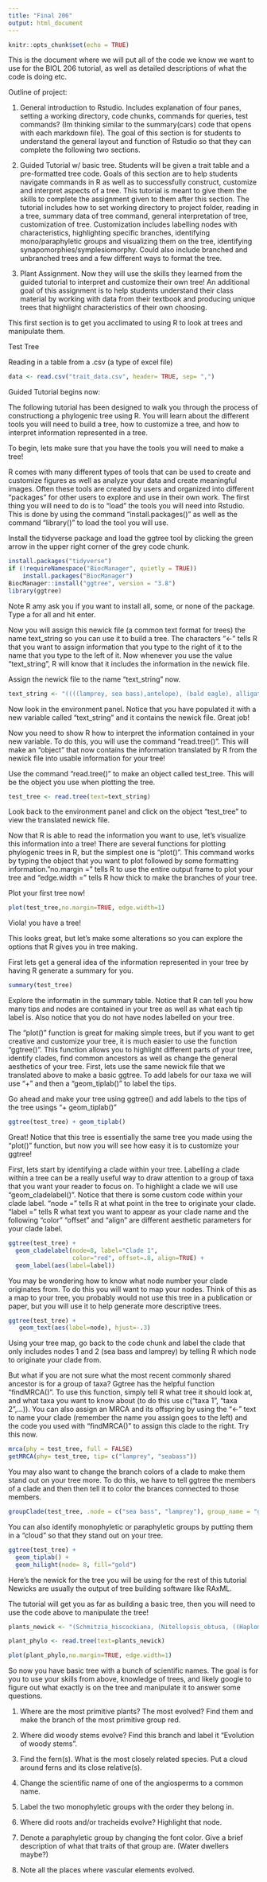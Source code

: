 ```yaml
---
title: "Final 206"
output: html_document
---
```


```r
knitr::opts_chunk$set(echo = TRUE)
```

This is the document where we will put all of the code we know we want to use for the BIOL 206 tutorial, as well as detailed descriptions of what the code is doing etc. 


Outline of project:

1. General introduction to Rstudio. Includes explanation of four panes, setting a working directory, code chunks, commands for queries, test commands? (Im thinking similar to the summary(cars) code that opens with each markdown file). The goal of this section is for students to understand the general layout and function of Rstudio so that they can complete the following two sections.

2. Guided Tutorial w/ basic tree. Students will be given a trait table and a pre-formatted tree code. Goals of this section are to help students navigate commands in R as well as to successfully construct, customize and interpret aspects of a tree. This tutorial is meant to give them the skills to complete the assignment given to them after this section. The tutorial includes how to set working directory to project folder, reading in a tree, summary data of tree command, general interpretation of tree, customization of tree. Customization includes labelling nodes with characteristics, highlighting specific branches, identifying mono/paraphyletic groups and visualizing them on the tree, identifying synapomorphies/symplesiomorphy. Could also include branched and unbranched trees and a few different ways to format the tree.

3. Plant Assignment. Now they will use the skills they learned from the guided tutorial to interpret and customize their own tree! An additional goal of this assignment is to help students understand their class material by working with data from their textbook and producing unique trees that highlight characteristics of their own choosing.


This first section is to get you acclimated to using R to look at trees and manipulate them. 

Test Tree

Reading in a table from a .csv (a type of excel file)
```r
data <- read.csv("trait_data.csv", header= TRUE, sep= ",")
```

Guided Tutorial begins now:

The following tutorial has been designed to walk you through the process of constructiong a phylogenic tree using R. You will learn about the different tools you will need to build a tree, how to customize a tree, and how to interpret information represented in a tree.

To begin, lets make sure that you have the tools you will need to make a tree!

R comes with many different types of tools that can be used to create and customize figures as well as analyze your data and create meaningful images. Often these tools are created by users and organized into different "packages" for other users to explore and use in their own work. The first thing you will need to do is to "load" the tools you will need into Rstudio. This is done by using the command "install.packages()" as well as the command "library()" to load the tool you will use.
 
Install the tidyverse package and load the ggtree tool by clicking the green arrow in the upper right corner of the grey code chunk.

```r
install.packages("tidyverse")
if (!requireNamespace("BiocManager", quietly = TRUE))
    install.packages("BiocManager")
BiocManager::install("ggtree", version = "3.8")
library(ggtree)
```
Note R amy ask you if you want to install all, some, or none of the package. Type a for all and hit enter. 

Now you will assign this newick file (a common text format for trees) the name text_string so you can use it to build a tree. The characters "<-" tells R that you want to assign information that you type to the right of it to the name that you type to the left of it. Now whenever you use the value "text_string", R will know that it includes the information in the newick file.

Assign the newick file to the name "text_string" now.

```r
text_string <- "((((lamprey, sea bass),antelope), (bald eagle), alligator));"
```

Now look in the environment panel. Notice that you have populated it with a new variable called "text_string" and it contains the newick file. Great job!

Now you need to show R how to interpret the information contained in your new variable. To do this, you will use the command "read.tree()". This will make an "object" that now contains the information translated by R from the newick file into usable information for your tree! 

Use the command "read.tree()" to make an object called test_tree. This will be the object you use when plotting the tree. 

```r
test_tree <- read.tree(text=text_string)
```

Look back to the environment panel and click on the object "test_tree" to view the translated newick file.


Now that R is able to read the information you want to use, let's visualize this information into a tree! There are several functions for plotting phylogenic trees in R, but the simplest one is "plot()". This command works by typing the object that you want to plot followed by some formatting information."no.margin =" tells R to use the entire output frame to plot your tree and "edge.width =" tells R how thick to make the branches of your tree.

Plot your first tree now!

```r
plot(test_tree,no.margin=TRUE, edge.width=1)
```
Viola! you have a tree! 

This looks great, but let's make some alterations so you can explore the options that R gives you in tree making. 

First lets get a general idea of the information represented in your tree by having R generate a summary for you.

```r
summary(test_tree)
```
Explore the informatin in the summary table. Notice that R can tell you how many tips and nodes are contained in your tree as well as what each tip label is. Also notice that you do not have nodes labelled on your tree. 

The "plot()" function is great for making simple trees, but if you want to get creative and customize your tree, it is much easier to use the function "ggtree()". This function allows you to highlight different parts of your tree, identify clades, find common ancestors as well as change the general aesthetics of your tree. First, lets use the same newick file that we translated above to make a basic ggtree. To add labels for our taxa we will use "+" and then a "geom_tiplab()" to label the tips.

Go ahead and make your tree using ggtree() and add labels to the tips of the tree usings "+ geom_tiplab()"
```r
ggtree(test_tree) + geom_tiplab()
```

Great! Notice that this tree is essentially the same tree you made using the "plot()" function, but now you will see how easy it is to customize your ggtree!

First, lets start by identifying a clade within your tree. Labelling a clade within a tree can be a really useful way to draw attention to a group of taxa that you want your reader to focus on. To highlight a clade we will use "geom_cladelabel()". Notice that there is some custom code within your clade label. "node =" tells R at what point in the tree to originate your clade. "label =" tells R what text you want to appear as your clade name and the following "color" "offset" and "align" are different aesthetic parameters for your clade label. 

```r
ggtree(test_tree) + 
  geom_cladelabel(node=8, label="Clade 1", 
                  color="red", offset=.8, align=TRUE) +
  geom_label(aes(label=label))

```
You may be wondering how to know what node number your clade originates from. To do this you will want to map your nodes. Think of this as a map to your tree, you probably would not use this tree in a publication or paper, but you will use it to help generate more descriptive trees. 

```r
ggtree(test_tree) + 
   geom_text(aes(label=node), hjust=-.3)
```

Using your tree map, go back to the code chunk and label the clade that only includes nodes 1 and 2 (sea bass and lamprey) by telling R which node to originate your clade from.



But what if you are not sure what the most recent commonly shared ancestor is for a group of taxa? Ggtree has the helpful function "findMRCA()". To use this function, simply tell R what tree it should look at, and what taxa you want to know about (to do this use c("taxa 1", "taxa 2",...)). You can also assign an MRCA and its offspring by using the "<-" text to name your clade (remember the name you assign goes to the left) and the code you used with "findMRCA()" to assign this clade to the right. Try this now.
```r
mrca(phy = test_tree, full = FALSE)
getMRCA(phy= test_tree, tip= c("lamprey", "seabass"))
```

You may also want to change the branch colors of a clade to make them stand out on your tree more. To do this, we have to tell ggtree the members of a clade and then then tell it to color the brances connected to those members.
```r

groupClade(test_tree, .node = c("sea bass", "lamprey"), group_name = "group")


```


You can also identify monophyletic or paraphyletic groups by putting them in a "cloud" so that they stand out on your tree. 

```r
ggtree(test_tree) + 
  geom_tiplab() + 
  geom_hilight(node= 8, fill="gold") 
```



Here's the newick for the tree you will be using for the rest of this tutorial
Newicks are usually the output of tree building software like RAxML.

The tutorial will get you as far as building a basic tree, then you will need to use the code above to manipulate the tree!

```r
plants_newick <- "(Schmitzia_hiscockiana, (Nitellopsis_obtusa, ((Haplomitrium_cooperi, Blasia_pusilla, Porella_cordeana),((Sphagnum_cuspidata, Thuridium_delicatulum), ((Huperzia_lucidula, Lycopodium_digitatum), ((((Dryoteris marginalis, Dryopteris_intermedia),Dennstaedtia_punctilobula),((Equisetum_arvense)), ((Ginkgo_biloba, ((Pinus_strobilus, Pinus_rigida)), ((Baptisia_australis, Solanum_osscruentum,((Juglans_nigra, Carya_ovata)))))))))))));"
```
```r
plant_phylo <- read.tree(text=plants_newick)
```
```r
plot(plant_phylo,no.margin=TRUE, edge.width=1)
```

So now you have basic tree with a bunch of scientific names. The goal is for you to use your skills from above, knowledge of trees, and likely google to figure out what exactly is on the tree and manipulate it to answer some questions. 

1. Where are the most primitive plants? The most evolved? Find them and make the branch of the most primitive group red. 

2. Where did woody stems evolve? Find this branch and label it "Evolution of woody stems".

3. Find the fern(s). What is the most closely related species. Put a cloud around ferns and its close relative(s). 

4. Change the scientific name of one of the angiosperms to a common name.

5. Label the two monophyletic groups with the order they belong in.

6. Where did roots and/or tracheids evolve? Highlight that node.

7. Denote a paraphyletic group by changing the font color. Give a brief description of what that traits of that group are. (Water dwellers maybe?)

8. Note all the places where vascular elements evolved. 
